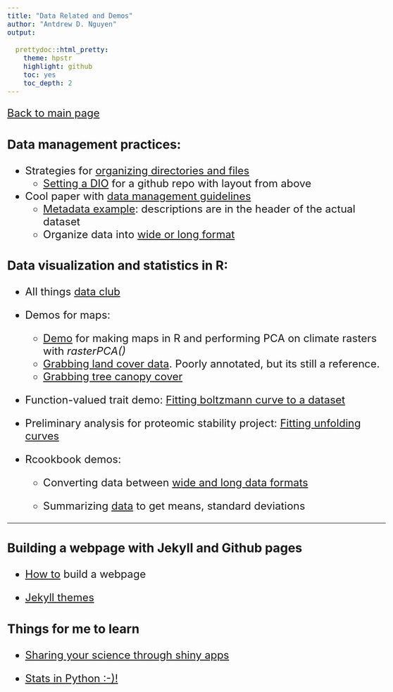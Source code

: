 ```yaml
---
title: "Data Related and Demos"
author: "Antdrew D. Nguyen"
output: 
  
  prettydoc::html_pretty:
    theme: hpstr
    highlight: github
    toc: yes
    toc_depth: 2
---
```

<style type="text/css">

body{ /* Normal  */
   font-size: 24px;
}

code.r{ /* Code block */
  font-size: 18px;
}
pre { /* Code block */
  font-size: 18px
}
</style>

[Back to main page](https://adnguyen.github.io/)

### Data management practices:      

* Strategies for <a href="http://journals.plos.org/ploscompbiol/article?id=10.1371/journal.pcbi.1000424">organizing directories and files</a> 
	* [Setting a DIO](https://guides.github.com/activities/citable-code/) for a github repo with layout from above             
	
* Cool paper with <a href="http://journals.plos.org/ploscompbiol/article?id=10.1371/journal.pcbi.1004525">data management guidelines</a>      
	* <a href="https://adnguyen.github.io/assets/Metadata_example.csv">Metadata example</a>: descriptions are in the header of the actual dataset          
	* Organize data into <a href="https://en.wikipedia.org/wiki/Wide_and_narrow_data"> wide or long format</a>     
		
### Data visualization and statistics in R:     

* All things <a href="https://github.com/adnguyen/atd"> data club</a>         

* Demos for maps:      
    * [Demo](RasterPCA_demo.html) for making maps in R and performing PCA on climate rasters with *rasterPCA()*       
    * [Grabbing land cover data](20160219_grabbing_land_cover_data.html). Poorly annotated, but its still a reference.  
    * [Grabbing tree canopy cover](2017-03-06_tree_cover.html)    

* Function-valued trait demo: [Fitting boltzmann curve to a dataset](Function_valued_traits.html)    

* Preliminary analysis for proteomic stability project: [Fitting unfolding curves](20170411_prelim_analyses_pog_aph_proteomics.html)    

* Rcookbook demos:    

    * Converting data between <a href="http://www.cookbook-r.com/Manipulating_data/Converting_data_between_wide_and_long_format/">wide and long data formats</a>      

    * Summarizing [data](http://www.cookbook-r.com/Manipulating_data/Summarizing_data/) to get means, standard deviations    
    

---------


### Building a webpage with Jekyll and Github pages      
* <a href="https://www.smashingmagazine.com/2014/08/build-blog-jekyll-github-pages/">How to</a> build a webpage       

* <a href="http://jekyllthemes.org/">Jekyll themes</a>  

### Things for me to learn
* <a href="http://shiny.rstudio.com/tutorial/lesson7/">Sharing your science through shiny apps</a>

* <a href="https://github.com/ujjwalkarn/DataSciencePython">Stats in Python :-)!</a>

